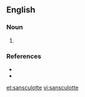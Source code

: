 ==English==
===Noun===
{{en-noun}}
 
# {{alternative form of|sans-culotte}}

===References===
* {{R:Webster NCD 1967}}
* {{R:NPLarousse}}

[[et:sansculotte]]
[[vi:sansculotte]]